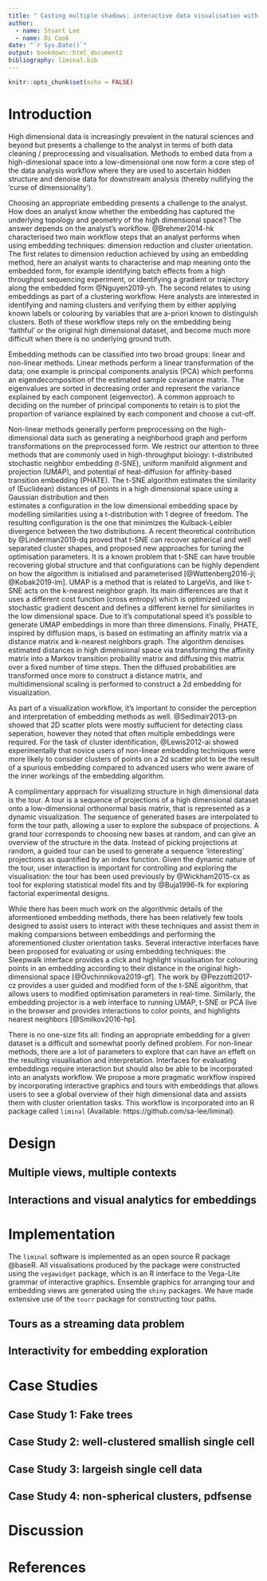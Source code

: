 ```yaml
---
title: " Casting multiple shadows: interactive data visualisation with tours and embeddings"
author:
  - name: Stuart Lee
  - name: Di Cook
date: "`r Sys.Date()`"
output: bookdown::html_document2
bibliography: liminal.bib
---
```


```r
knitr::opts_chunk$set(echo = FALSE)
```

<!--
- review of embedding algorithms, interactive graphics, tours
- technology
- design
- examples/benchmarks
  - Kevin moon
  - pdfsense
  - single cell
  - quick draw
  
https://jlmelville.github.io/smallvis/init.html#other_initialization_options

-->

# Introduction

High dimensional data is increasingly prevalent in the natural sciences and
beyond but presents a challenge to the analyst in terms of both data cleaning /
preprocessing and visualisation. Methods to embed data from a high-dimesional
space into a low-dimensional one now form a core step of the data analysis
workflow where they are used to ascertain hidden structure and denoise data for
downstream analysis (thereby nullifying the 'curse of dimensionality').

Choosing an appropriate embedding presents a challenge to the analyst. How does
an analyst know whether the embedding has captured the underlying topology and
geometry of the high dimensional space? The answer depends on the analyst's
workflow.  @Brehmer2014-hk characterised two main workflow steps that an
analyst performs when using embedding techniques: dimension reduction and
cluster orientation. The first relates to dimension reduction achieved by using
an embedding method, here an analyst wants to characterise and map meaning onto
the embedded form, for example identifying batch effects from a high throughput
sequencing experiment, or identifying a gradient or trajectory along the
embedded form @Nguyen2019-yh. The second relates to using embeddings as part of a clustering
workflow. Here analysts are interested in identifying and naming clusters and
verifying them by either applying known labels or colouring by variables that
are a-priori known to distinguish clusters. Both of these workflow steps rely
on the embedding being 'faithful' or the original high dimensional dataset, and
become much more difficult when there is no underlying ground truth.

Embedding methods can be classified into two broad groups: linear
and non-linear methods. Linear methods perform a linear transformation
of the data; one example is principal components analysis (PCA)
which performs an eigendecomposition of the estimated sample covariance matrix.
The eigenvalues are sorted in decreasing order and represent the variance
explained by each component (eigenvector). A common approach to deciding on
the number of principal components to retain is to plot the proportion of variance explained by each component and choose a cut-off. 

Non-linear methods
generally perform preprocessing on the high-dimensional data such as generating
a neighborhood graph and perform transformations on the preprocessed form. We
restrict our attention to three methods that are commonly used in
high-throughput biology: t-distributed stochastic neighbor embedding (t-SNE), 
uniform manifold alignment and projection (UMAP), and potential of heat-diffusion for affinity-based transition embedding (PHATE). The t-SNE algorithm estimates the similarity of (Euclidean) distances of points in a high dimensional space using a Gaussian distribution and then  
estimates a configuration in the low dimensional embedding space by modelling
similarities using a t-distribution with 1 degree of freedom. The resulting
configuration is the one that minimizes the Kulback-Leibler divergence
between the two distributions. A recent theoretical contribution by @Linderman2019-dq proved that t-SNE can recover spherical and well separated 
cluster shapes, and proposed new approaches for tuning the optimisation parameters. It is a known problem that t-SNE can have trouble recovering
global structure and that configurations can be highly dependent on
how the algorithm is initialised and parameterised 
[@Wattenberg2016-ji; @Kobak2019-lm]. UMAP is a method that is
related to LargeVis, and like t-SNE acts on the k-nearest neighbor graph. Its
main differences are that it uses a different cost function (cross entropy) which is optimized using stochastic gradient descent and defines a different
kernel for similiarites in the low dimensional space. Due to it's computational
speed it's possible to generate UMAP embeddings in more than three dimensions. Finally, PHATE, inspired by diffusion maps, is based on estimating an affinity matrix via a distance matrix and k-nearest neighbors graph. The algorithm
denoises estimated distances in high dimensional space via transforming the
affinity matrix into a Markov transition probaility matrix and diffusing this 
matrix over a fixed number of time steps. Then the diffused probabilities
are transformed once more to construct a distance matrix, and multidimensional
scaling is performed to construct a 2d embedding for visualization.  

As part of a visualization workflow, it's important to consider the perception 
and interpretation of embedding methods as well. @Sedlmair2013-pn showed that 2D
scatter plots were mostly suffucient for detecting class seperation, however
they noted that often multiple embeddings were required. For the task of cluster
identification, @Lewis2012-ai showed experimentally that novice
users of non-linear embedding techniques were more likely to consider clusters
of points on a 2d scatter plot to be the result of a spurious embedding
compared to advanced users who were aware of the inner workings of the embedding
algorithm. 

A complimentary approach for visualizing structure in high dimensional data
is the tour. A tour is a sequence of projections of a high dimensional dataset
onto a low-dimensional orthonormal basis matrix, that is represented as a dynamic visualization. The sequence of generated bases are interpolated to form the tour path, allowing a user to explore the subspace of projections. A
grand tour corresponds to choosing new bases at random, and can give an
overview of the structure in the data. Instead of picking projections at random, a guided tour can be used to generate a sequence 'interesting' projections
as quantified by an index function. Given the dynamic nature of the tour, user interaction is important for controlling and exploring the visualisation: the tour has been used previously by @Wickham2015-cx as tool for exploring statistical model fits and by @Buja1996-fk for exploring factorial experimental
designs.  

While there has been much work on the algorithmic details of the aformentioned
embedding methods, there has been relatively few tools designed to assist
users to interact with these techniques and assist them in making comparsions
between embeddings and performing the aforementioned cluster orientation tasks. 
Several interactive interfaces have been proposed for evaluating or using
embedding techniques: the Sleepwalk interface provides a click and highlight visualisation for colouring points in an embedding according to their distance
in the original high-dimensional space [@Ovchinnikova2019-gf]. The work by 
@Pezzotti2017-cz provides a user guided and modified form of the t-SNE algorithm, that allows users to modified optimisation parameters in real-time.
Similarly, the embedding projector is a web interface to running UMAP, t-SNE
or PCA live in the browser and provides interactions to color points, and
highlights nearest neighbors [@Smilkov2016-hp]. 

There is no one-size fits all: finding an appropriate embedding for a given
dataset is a difficult and somewhat poorly defined problem. For non-linear methods, there are a lot of parameters to explore that can have an effeft on the resulting visualisation and interpretation. Interfaces for evaluating embeddings
require interaction but should also be able to be incorporated into an analysts workflow. We propose a more pragmatic workflow inspired by incorporating
interactive graphics and tours with embeddings that allows users to see a
global overview of their high dimensional data and assists them with cluster
orientation tasks. This workflow is incorporated into an R package
called `liminal` (Available: https://github.com/sa-lee/liminal).

# Design


## Multiple views, multiple contexts


## Interactions and visual analytics for embeddings

# Implementation

The `liminal` software is implemented as an open source R package @baseR. All 
visualisations produced by the package were constructed using the `vegawidget`
package, which is  an R interface to the Vega-Lite grammar of interactive graphics. Ensemble graphics for arranging tour and embedding views 
are generated using the `shiny` packages. We have made extensive use of the 
`tourr` package for constructing tour paths. 

## Tours as a streaming data problem




## Interactivity for embedding exploration



# Case Studies


## Case Study 1: Fake trees

## Case Study 2: well-clustered smallish single cell

## Case Study 3: largeish single cell data

## Case Study 4: non-spherical clusters, pdfsense


# Discussion

# References
